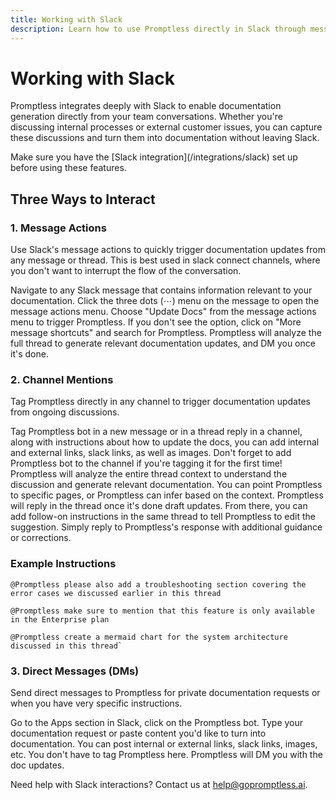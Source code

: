 ```yaml
---
title: Working with Slack
description: Learn how to use Promptless directly in Slack through message actions, DMs, and channel mentions
---
```


# Working with Slack

Promptless integrates deeply with Slack to enable documentation generation directly from your team conversations. Whether you're discussing internal processes or external customer issues, you can capture these discussions and turn them into documentation without leaving Slack.

<Note>
  Make sure you have the [Slack integration](/integrations/slack) set up before using these features.
</Note>

## Three Ways to Interact

### 1. Message Actions

Use Slack's message actions to quickly trigger documentation updates from any message or thread. This is best used in slack connect channels, where you don't want to interrupt the flow of the conversation.

<Steps>
  <Step title="Find the Message">
    Navigate to any Slack message that contains information relevant to your documentation.
  </Step>

  <Step title="Access Message Actions">
    Click the three dots (⋯) menu on the message to open the message actions menu.
  </Step>

  <Step title="Select Update Docs">
    Choose "Update Docs" from the message actions menu to trigger Promptless. If you don't see the option, click on "More message shortcuts" and search for Promptless.
  </Step>

  <Step title="Review Generated Content">
    Promptless will analyze the full thread to generate relevant documentation updates, and DM you once it's done.
  </Step>
</Steps>

### 2. Channel Mentions

Tag Promptless directly in any channel to trigger documentation updates from ongoing discussions.

<Steps>
  <Step title="Mention Promptless">
    Tag Promptless bot in a new message or in a thread reply in a channel, along with instructions about how to update the docs, you can add internal and external links, slack links, as well as images. Don't forget to add Promptless bot to the channel if you're tagging it for the first time!
  </Step>

  <Step title="Thread Context Analysis">
    Promptless will analyze the entire thread context to understand the discussion and generate relevant documentation. You can point Promptless to specific pages, or Promptless can infer based on the context.
  </Step>
</Steps>

<Tip title="Editing Suggestions in Slack">
  Promptless will reply in the thread once it's done draft updates. From there, you can add follow-on instructions in the same thread to tell Promptless to edit the suggestion. Simply reply to Promptless's response with additional guidance or corrections.
</Tip>

### Example Instructions

```
@Promptless please also add a troubleshooting section covering the error cases we discussed earlier in this thread
```

```
@Promptless make sure to mention that this feature is only available in the Enterprise plan
```

```
@Promptless create a mermaid chart for the system architecture discussed in this thread`
```

### 3. Direct Messages (DMs)

Send direct messages to Promptless for private documentation requests or when you have very specific instructions.

<Steps>
  <Step title="Start a DM">
    Go to the Apps section in Slack, click on the Promptless bot.
  </Step>

  <Step title="Describe Your Request">
    Type your documentation request or paste content you'd like to turn into documentation. You can post internal or external links, slack links, images, etc. You don't have to tag Promptless here.
  </Step>

  <Step title="Wait for Promptless DM">
    Promptless will DM you with the doc updates.
  </Step>
</Steps>

Need help with Slack interactions? Contact us at [help@gopromptless.ai](mailto:help@gopromptless.ai).